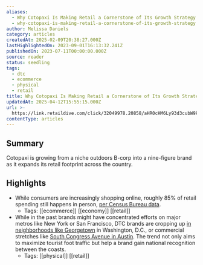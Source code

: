 ```yaml
---
aliases:
  - Why Cotopaxi Is Making Retail a Cornerstone of Its Growth Strategy
  - why-cotopaxi-is-making-retail-a-cornerstone-of-its-growth-strategy
author: Melissa Daniels
category: articles
createdAt: 2025-02-09T20:38:27.000Z
lastHighlightedOn: 2023-09-01T16:13:32.241Z
publishedOn: 2023-07-11T00:00:00.000Z
source: reader
status: seedling
tags:
  - dtc
  - ecommerce
  - physical
  - retail
title: Why Cotopaxi Is Making Retail a Cornerstone of Its Growth Strategy
updatedAt: 2025-04-12T15:55:15.000Z
url: >-
  https://link.retaildive.com/click/32049978.20858/aHR0cHM6Ly93d3cubW9kZXJucmV0YWlsLmNvL29wZXJhdGlvbnMvd2h5LWNvdG9wYXhpLWlzLW1ha2luZy1yZXRhaWwtYS1jb3JuZXJzdG9uZS1vZi1pdHMtZ3Jvd3RoLXN0cmF0ZWd5Lw/637e582e0821e0a3d7090092B90a53e66
contentType: articles
---
```

## Summary

Cotopaxi is growing from a niche outdoors B-corp into a nine-figure brand as it expands its retail footprint across the country.

## Highlights

- While consumers are increasingly shopping online, roughly 85% of retail spending still happens in person, [per Census Bureau data](https://www.census.gov/retail/mrts/www/data/pdf/ec_current.pdf).
    - Tags: [[ecommerce]] [[economy]] [[retail]]
- While in the past brands might have concentrated efforts on major metros like New York or San Francisco, DTC brands are cropping up [in neighborhoods like Georgetown](https://www.modernretail.co/marketing/a-crowd-draws-a-crowd-why-dtc-brands-are-seeking-a-spot-d-c-s-georgetown-neighborhood-in-d-c/) in Washington, D.C., or commercial stretches like [South Congress Avenue in Austin](https://www.modernretail.co/retailers/dtc-briefing-the-most-sought-after-retail-neighborhoods-for-startups/). The trend not only aims to maximize tourist foot traffic but help a brand gain national recognition between the coasts.
    - Tags: [[physical]] [[retail]]
